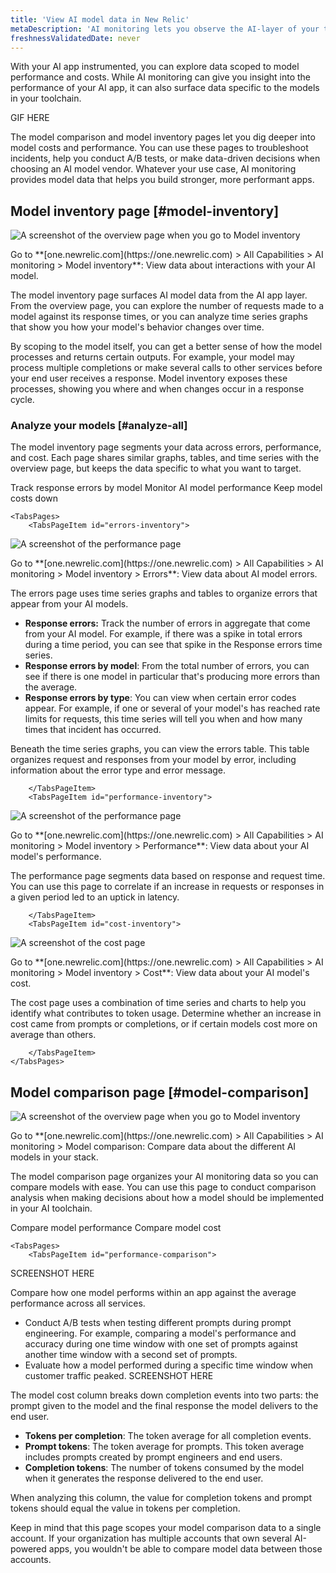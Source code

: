 ```yaml
---
title: 'View AI model data in New Relic'
metaDescription: 'AI monitoring lets you observe the AI-layer of your tech stack, giving you a holistic overview of the health and performance of your AI-powered app.'
freshnessValidatedDate: never
---
```





With your AI app instrumented, you can explore data scoped to model performance and costs. While AI monitoring can give you insight into the performance of your AI app, it can also surface data specific to the models in your toolchain. 

GIF HERE

The model comparison and model inventory pages let you dig deeper into model costs and performance. You can use these pages to troubleshoot incidents, help you conduct A/B tests, or make data-driven decisions when choosing an AI model vendor. Whatever your use case, AI monitoring provides model data that helps you build stronger, more performant apps. 

## Model inventory page [#model-inventory]

<img
    title="Model inventory overview"
    alt="A screenshot of the overview page when you go to Model inventory"
    src={aiModelInventoryOverviewPage}
/>

<figcaption>
    Go to **<DoNotTranslate>[one.newrelic.com](https://one.newrelic.com) > All Capabilities > AI monitoring > Model inventory</DoNotTranslate>**: View data about interactions with your AI model.
</figcaption>

The model inventory page surfaces AI model data from the AI app layer. From the overview page, you can explore the number of requests made to a model against its response times, or you can analyze time series graphs that show you how your model's behavior changes over time.

By scoping to the model itself, you can get a better sense of how the model processes and returns certain outputs. For example, your model may process multiple completions or make several calls to other services before your end user receives a response. Model inventory exposes these processes, showing you where and when changes occur in a response cycle.

### Analyze your models [#analyze-all]

The model inventory page segments your data across errors, performance, and cost. Each page shares similar graphs, tables, and time series with the overview page, but keeps the data specific to what you want to target.

<Tabs>
	<TabsBar>
        <TabsBarItem id="errors-inventory">
            Track response errors by model  
        </TabsBarItem>
        <TabsBarItem id="performance-inventory">
            Monitor AI model performance
        </TabsBarItem>
        <TabsBarItem id="cost-inventory">
            Keep model costs down
        </TabsBarItem>
    </TabsBar>

    <TabsPages>
        <TabsPageItem id="errors-inventory">
<img
    title="Model inventory: Errors"
    alt="A screenshot of the performance page"
    src={aiModelInventoryPerformancePage}
/>

<figcaption>
    Go to **<DoNotTranslate>[one.newrelic.com](https://one.newrelic.com) > All Capabilities > AI monitoring > Model inventory > Errors</DoNotTranslate>**: View data about AI model errors.
</figcaption>

The errors page uses time series graphs and tables to organize errors that appear from your AI models. 

* **Response errors:** Track the number of errors in aggregate that come from your AI model. For example, if there was a spike in total errors during a time period, you can see that spike in the Response errors time series.
* **Response errors by model**: From the total number of errors, you can see if there is one model in particular that's producing more errors than the average.
* **Response errors by type**: You can view when certain error codes appear. For example, if one or several of your model's has reached rate limits for requests, this time series will tell you when and how many times that incident has occurred. 

Beneath the time series graphs, you can view the errors table. This table organizes request and responses from your model by error, including information about the error type and error message. 

        </TabsPageItem>
        <TabsPageItem id="performance-inventory">
<img
    title="Model inventory: Performance"
    alt="A screenshot of the performance page"
    src={aiModelInventoryPerformancePage}
/>

<figcaption>
    Go to **<DoNotTranslate>[one.newrelic.com](https://one.newrelic.com) > All Capabilities > AI monitoring > Model inventory > Performance</DoNotTranslate>**: View data about your AI model's performance.
</figcaption>

The performance page segments data based on response and request time. You can use this page to correlate if an increase in requests or responses in a given period led to an uptick in latency. 

        </TabsPageItem>
        <TabsPageItem id="cost-inventory">
<img
    title="Model inventory: Cost"
    alt="A screenshot of the cost page"
    src={aiModelInventoryPerformancePage}
/>

<figcaption>
    Go to **<DoNotTranslate>[one.newrelic.com](https://one.newrelic.com) > All Capabilities > AI monitoring > Model inventory > Cost</DoNotTranslate>**: View data about your AI model's cost.
</figcaption>

The cost page uses a combination of time series and charts to help you identify what contributes to token usage. Determine whether an increase in cost came from prompts or completions, or if certain models cost more on average than others.  

        </TabsPageItem>
    </TabsPages>
</Tabs>

## Model comparison page [#model-comparison]

<img
    title="Model inventory overview"
    alt="A screenshot of the overview page when you go to Model inventory"
    src={aiModelComparisonPage}
/>

<figcaption>
    Go to <DoNotTranslate>**[one.newrelic.com](https://one.newrelic.com) > All Capabilities > AI monitoring > Model comparison</DoNotTranslate>: Compare data about the different AI models in your stack.
</figcaption>

The model comparison page organizes your AI monitoring data so you can compare models with ease. You can use this page to conduct comparison analysis when making decisions about how a model should be implemented in your AI toolchain. 

<Tabs>
	<TabsBar>
        <TabsBarItem id="performance-comparison">
            Compare model performance
        </TabsBarItem>
        <TabsBarItem id="cost-comparison">
            Compare model cost
        </TabsBarItem>
    </TabsBar>

    <TabsPages>
        <TabsPageItem id="performance-comparison">

SCREENSHOT HERE 

Compare how one model performs within an app against the average performance across all services.

* Conduct A/B tests when testing different prompts during prompt engineering. For example, comparing a model's performance and accuracy during one time window with one set of prompts against another time window with a second set of prompts.
* Evaluate how a model performed during a specific time window when customer traffic peaked.
        </TabsPageItem>
        <TabsPageItem id="cost-comparison">
SCREENSHOT HERE

The model cost column breaks down completion events into two parts: the prompt given to the model and the final response the model delivers to the end user.

* **Tokens per completion**: The token average for all completion events.
* **Prompt tokens**: The token average for prompts. This token average includes prompts created by prompt engineers and end users.
* **Completion tokens**: The number of tokens consumed by the model when it generates the response delivered to the end user.

When analyzing this column, the value for completion tokens and prompt tokens should equal the value in tokens per completion.
        </TabsPageItem>
    </TabsPages>
</Tabs>

Keep in mind that this page scopes your model comparison data to a single account. If your organization has multiple accounts that own several AI-powered apps, you wouldn't be able to compare model data between those accounts.



